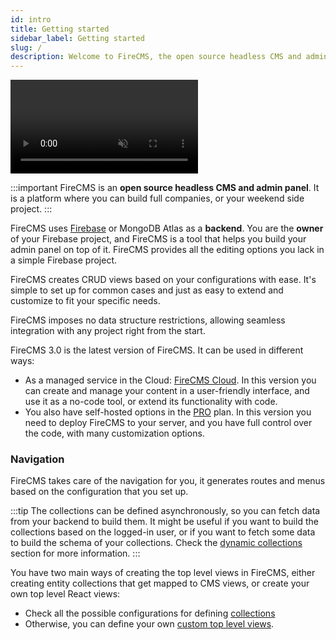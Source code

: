 ```yaml
---
id: intro
title: Getting started
sidebar_label: Getting started
slug: /
description: Welcome to FireCMS, the open source headless CMS and admin panel expertly crafted to empower developers. Built on Firebase, FireCMS guarantees full ownership of your project with an intuitive toolkit that streamlines the creation of your custom admin panel. Dive into FireCMS Cloud, the hosted version that offers a fully managed service, allowing you to create and manage your content in a user-friendly interface without writing a single line of code. Even in its hosted format, FireCMS remains flexible, granting you the freedom to upload your own code for bespoke properties, views, and more. From collection editing to user and role management, FireCMS is your all-in-one solution for a scalable and maintenance-free CMS experience, perfectly tailored to your Firestore project. Get started with FireCMS today and unlock the potential to elevate your content management to new heights.
---
```


<video class="intro_video" loop autoPlay muted>
    <source src="/img/full_screen_dark.mp4" type="video/mp4"/>
</video>

:::important FireCMS is an **open source headless CMS and admin panel**. It is a platform where you can build full companies, or your weekend side project.
:::


FireCMS uses [Firebase](https://firebase.google.com/) or MongoDB Atlas as a **backend**. You are
the **owner** of your Firebase project, and FireCMS is a tool that helps you build your
admin panel on top of it. FireCMS provides all the editing options you lack in a simple Firebase project.

FireCMS creates CRUD views based on your configurations with ease. It's simple to set up for common cases and just
as easy to extend and customize to fit your specific needs.

FireCMS imposes no data structure restrictions, allowing seamless integration with any project right from the start.

FireCMS 3.0 is the latest version of FireCMS.
It can be used in different ways:
- As a managed service in the Cloud: [FireCMS Cloud](https://app.firecms.co). In this version you can create and manage
your content in a user-friendly interface, and use it as a no-code tool, or extend its functionality with code.
- You also have self-hosted options in the [PRO](/docs/pro) plan. In this version you need to deploy FireCMS to your server,
and you have full control over the code, with many customization options.



### Navigation

FireCMS takes care of the navigation for you, it generates routes and menus based
on the configuration that you set up.

:::tip
The collections can be defined asynchronously, so you can fetch data from your backend
to build them.
It might be useful if you want to build the collections based on the logged-in user,
or if you want to fetch some data to build the schema of your collections.
Check the [dynamic collections](./collections/dynamic_collections.md) section for more information.
:::

You have two main ways of creating the top level views in FireCMS, either creating entity
collections that get mapped to CMS views, or create your own top level React views:
- Check all the possible configurations for defining [collections](./collections/collections.md)
- Otherwise, you can define your own [custom top level views](./custom_top_level_views.mdx).




